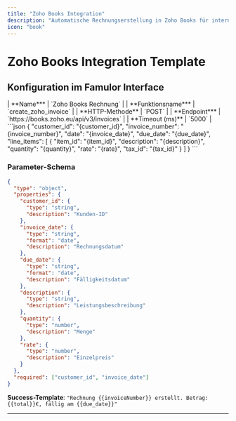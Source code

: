 ```yaml
---
title: "Zoho Books Integration"
description: "Automatische Rechnungserstellung in Zoho Books für internationale Buchhaltung und Multi-Currency-Management"
icon: "book"
---
```


# Zoho Books Integration Template

## Konfiguration im Famulor Interface

<Tabs>
  <Tab title="Werkzeugdetails">
    | **Name*** | `Zoho Books Rechnung` |
    | **Funktionsname*** | `create_zoho_invoice` |
    | **HTTP-Methode** | `POST` |
    | **Endpoint*** | `https://books.zoho.eu/api/v3/invoices` |
    | **Timeout (ms)** | `5000` |
  </Tab>
  
  <Tab title="Request Body">
    ```json
    {
      "customer_id": "{customer_id}",
      "invoice_number": "{invoice_number}",
      "date": "{invoice_date}",
      "due_date": "{due_date}",
      "line_items": [
        {
          "item_id": "{item_id}",
          "description": "{description}",
          "quantity": "{quantity}",
          "rate": "{rate}",
          "tax_id": "{tax_id}"
        }
      ]
    }
    ```
  </Tab>
</Tabs>

### Parameter-Schema

```json
{
  "type": "object",
  "properties": {
    "customer_id": {
      "type": "string",
      "description": "Kunden-ID"
    },
    "invoice_date": {
      "type": "string",
      "format": "date",
      "description": "Rechnungsdatum"
    },
    "due_date": {
      "type": "string",
      "format": "date",
      "description": "Fälligkeitsdatum"
    },
    "description": {
      "type": "string",
      "description": "Leistungsbeschreibung"
    },
    "quantity": {
      "type": "number",
      "description": "Menge"
    },
    "rate": {
      "type": "number",
      "description": "Einzelpreis"
    }
  },
  "required": ["customer_id", "invoice_date"]
}
```

**Success-Template**: `"Rechnung {{invoiceNumber}} erstellt. Betrag: {{total}}€, fällig am {{due_date}}"`

---

